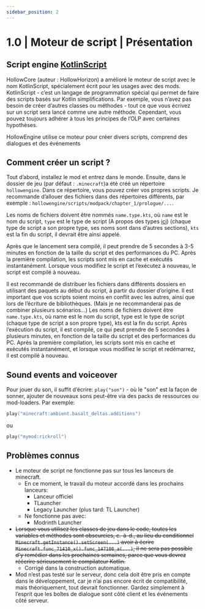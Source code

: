 ```yaml
---
sidebar_position: 2
---
```


# 1.0 | Moteur de script | Présentation

## Script engine [KotlinScript](https://github.com/Kotlin/KEEP/blob/master/proposals/scripting-support.md)

HollowCore (auteur : HollowHorizon) a amélioré le moteur de script avec le nom KotlinScript, spécialement écrit pour les usages
avec des mods. KotlinScript - c’est un langage de programmation spécial qui permet de faire des scripts basés sur Kotlin
simplifications.
Par exemple, vous n’avez pas besoin de créer d’autres classes ou méthodes - tout ce que vous écrivez sur un script sera lancé comme une autre méthode.
Cependant, vous pouvez toujours adhérer à tous les principes de l’OLP avec certaines hypothèses.

HollowEngine utilise ce moteur pour créer divers scripts, comprend des dialogues et des événements

## Comment créer un script ?
Tout d’abord, installez le mod et entrez dans le monde.
Ensuite, dans le dossier de jeu (par défaut : `.minecraft`)a été créé un répertoire `hollowengine`.
Dans ce répertoire, vous pouvez créer vos propres scripts.
Je recommande d’allouer des fichiers dans des répertoires différents, par exemple : `hollowengine/scripts/modpack/chapter_1/prologue/...`.

Les noms de fichiers doivent être nommés `name.type.kts`,
où `name` est le nom du script, `type` est le type de script (A propos des types [ici](./scriptfiles))
(chaque type de script a son propre type, ses noms sont dans d’autres sections), `kts` est la fin du script,
il devrait être ainsi appelé.

Après que le lancement sera compilé, il peut prendre de 5 secondes à 3-5 minutes en fonction de la taille du script et des performances du PC.
Après la première compilation, les scripts sont mis en cache et exécutés instantanément.
Lorsque vous modifiez le script et l’exécutez à nouveau, le script est compilé à nouveau.

Il est recommandé de distribuer les fichiers dans différents dossiers en utilisant des paquets au début du script, à partir du dossier d’origine.
Il est important que vos scripts soient moins en conflit avec les autres, ainsi que lors de l’écriture de bibliothèques.
(Mais je ne recommanderai pas de combiner plusieurs scénarios...)
Les noms de fichiers doivent être `name.type.kts`, où name est le nom du script,
type est le type de script (chaque type de script a son propre type), kts est la fin du script.
Après l’exécution du script, il est compilé, ce qui peut prendre de 5 secondes à plusieurs minutes, en fonction de la taille du script et des performances du PC.
Après la première compilation, les scripts sont mis en cache et exécutés instantanément, et lorsque vous modifiez le script et redémarrez, il est compilé à nouveau.

## Sound events and voiceover

Pour jouer du son, il suffit d’écrire: `play("son")` - où le "son" est la façon de sonner,
ajouter de nouveaux sons peut-être via des packs de ressources ou mod-loaders.
Par exemple:
```kotlin
play("minecraft:ambient.basalt_deltas.additions")
```
ou
```kotlin
play("mymod:rickroll")
```

## Problèmes connus
- Le moteur de script ne fonctionne pas sur tous les lanceurs de minecraft.
    - En ce moment, le travail du moteur accordé dans les prochains lanceurs:
        - Lanceur officiel
        - TLauncher
        - Legacy Launcher (plus tard: TL Launcher)
    - Ne fonctionne pas avec:
        - Modrinth Launcher
- ~~Lorsque vous utilisez les classes de jeu dans le code, toutes les variables et méthodes sont obscurcies,
c.-à-d., au lieu du conditionnel `Minecraft.getInstance().setScreen(...)`
avoir à écrire `Minecraft.func_71410_x().func_147108_a(...)`, il ne sera pas possible d’y remédier dans les prochaines semaines,
parce que vous devrez réécrire sérieusement le compilateur Kotlin.~~
  - Corrigé dans la construction automatique.
- Mod n’est pas testé sur le serveur, donc cela doit être pris en compte dans le développement, car je n’ai pas encore écrit de compatibilité, mais théoriquement, tout devrait fonctionner.
Gardez simplement à l’esprit que les boîtes de dialogue sont côté client et les événements côté serveur.